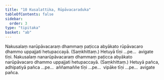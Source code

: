 ```yaml
---
title: "10 Kusalattika, Rūpāvacaraduka"
tableOfContents: false
sidebar:
  order: 3
type: "tipitaka"
basket: "ab"
---
```



<DynamicBreadcrumb />

<Division number="30">

<Paragraph number="69">
Nakusalaṃ narūpāvacaraṃ dhammaṃ paṭicca abyākato rūpāvacaro dhammo uppajjati hetupaccayā. (Saṃkhittaṃ.) Hetuyā tīṇi …pe…  avigate tīṇi.
</Paragraph>

<Paragraph number="70">
Nakusalaṃ nanarūpāvacaraṃ dhammaṃ paṭicca abyākato narūpāvacaro dhammo uppajjati hetupaccayā. (Saṃkhittaṃ.) Hetuyā pañca, adhipatiyā pañca …pe…  aññamaññe tīṇi …pe…  vipāke tīṇi …pe…  avigate pañca.
</Paragraph>
</Division>